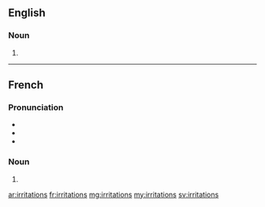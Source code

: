 ==English==

===Noun===
{{head|en|plural}}

# {{plural of|irritation|lang=en}}

----

==French==

===Pronunciation===
* {{IPA|/i.ʁi.tas.jɔ̃/|lang=fr}}
* {{rhymes|ɔ̃|lang=fr}}
* {{homophones|irritation|lang=fr}}

===Noun===
{{head|fr|plural|g=f-p}}

# {{plural of|irritation|lang=fr}}

[[ar:irritations]]
[[fr:irritations]]
[[mg:irritations]]
[[my:irritations]]
[[sv:irritations]]